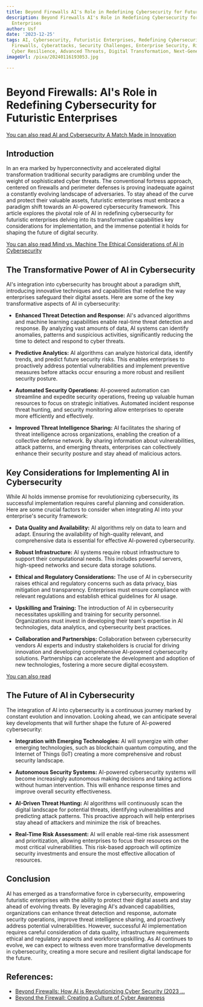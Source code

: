 ```yaml
---
title: Beyond Firewalls AI's Role in Redefining Cybersecurity for Futuristic Enterprises
description: Beyond Firewalls AI's Role in Redefining Cybersecurity for Futuristic
  Enterprises
author: Usf
date: '2023-12-25'
tags: AI, Cybersecurity, Futuristic Enterprises, Redefining Cybersecurity, Beyond
  Firewalls, Cyberattacks, Security Challenges, Enterprise Security, Risk Management,
  Cyber Resilience, Advanced Threats, Digital Transformation, Next-Generation Security
imageUrl: /pixa/20240116193053.jpg

---
```

# Beyond Firewalls: AI's Role in Redefining Cybersecurity for Futuristic Enterprises

[You can also read AI and Cybersecurity  A Match Made in Innovation](AI%20and%20Cybersecurity%20A%20Match%20Made%20in%20Innovation)


## Introduction

In an  era marked by hyperconnectivity and accelerated digital  transformation traditional security  paradigms are crumbling under the weight of  sophisticated cyber threats. The conventional fortress approach, centered  on firewalls and perimeter  defenses is proving inadequate against a constantly evolving landscape  of adversaries. To stay ahead of the curve and protect their valuable assets, futuristic enterprises must embrace a  paradigm shift towards an AI-powered cybersecurity framework. This article explores the pivotal role of AI in  redefining cybersecurity for futuristic enterprises delving  into its transformative capabilities key considerations  for implementation, and the immense potential it holds for shaping the future of digital security.

[You can also read Mind vs. Machine The  Ethical Considerations of AI in Cybersecurity](Mind%20vs.%20Machine%20The%20Ethical%20Considerations%20of%20AI%20in%20Cybersecurity)


## The Transformative Power of AI in Cybersecurity

AI's integration into cybersecurity has brought about a paradigm shift, introducing innovative techniques and capabilities that redefine the way  enterprises safeguard  their digital  assets. Here are some of the key transformative aspects of AI in cybersecurity:

* **Enhanced  Threat Detection and Response:** AI's advanced  algorithms and machine learning capabilities enable real-time threat detection and response. By analyzing vast amounts of data, AI systems can  identify anomalies, patterns and suspicious activities, significantly reducing the  time to detect and respond to cyber threats.


* **Predictive Analytics:** AI algorithms can  analyze historical data, identify trends, and predict future security  risks. This enables enterprises  to proactively address potential vulnerabilities and implement preventive measures before  attacks occur ensuring a  more robust and  resilient  security posture.


* **Automated Security Operations:** AI-powered automation  can streamline and expedite security operations, freeing up valuable human resources to focus on strategic initiatives. Automated incident response threat hunting, and  security  monitoring  allow enterprises  to  operate  more efficiently and effectively.


* **Improved Threat  Intelligence Sharing:**  AI facilitates the sharing of threat intelligence across  organizations, enabling the creation of a collective defense network. By sharing information about vulnerabilities, attack patterns, and emerging threats, enterprises can collectively enhance their security posture and stay ahead of malicious actors.

##  Key Considerations for Implementing AI  in Cybersecurity

While AI holds  immense promise for  revolutionizing cybersecurity, its successful implementation requires  careful planning and consideration. Here are some crucial factors to consider when integrating AI into your enterprise's security framework:

* **Data Quality and Availability:** AI algorithms rely on data to learn and adapt. Ensuring the availability  of high-quality relevant, and comprehensive data is  essential for effective AI-powered  cybersecurity.


* **Robust Infrastructure:** AI systems require  robust infrastructure to support their computational needs.  This includes powerful servers, high-speed networks and secure data storage solutions.


*  **Ethical and Regulatory  Considerations:** The use of AI  in cybersecurity raises ethical and regulatory concerns such as data privacy, bias mitigation and transparency.  Enterprises must ensure compliance with  relevant regulations and establish ethical guidelines for AI usage.


*  **Upskilling and Training:** The introduction of  AI in cybersecurity necessitates upskilling and training for  security  personnel. Organizations must invest in developing their team's expertise in AI technologies, data analytics, and cybersecurity best practices.


* **Collaboration and Partnerships:** Collaboration between cybersecurity vendors AI experts  and  industry stakeholders is crucial for  driving innovation  and developing comprehensive AI-powered  cybersecurity solutions. Partnerships can accelerate the development and adoption of  new technologies, fostering a more secure digital ecosystem.

[You can also read ]()


## The Future of AI in  Cybersecurity

The integration of AI into cybersecurity is a continuous journey marked by constant evolution and innovation. Looking ahead, we can anticipate  several  key developments that will further shape the  future of AI-powered cybersecurity:

* **Integration with Emerging Technologies:** AI will synergize with  other emerging technologies, such as blockchain quantum computing, and the  Internet of Things (IoT) creating a more comprehensive and robust security  landscape.


* **Autonomous Security Systems:** AI-powered cybersecurity systems  will become  increasingly autonomous making decisions and  taking actions without human intervention. This will enhance response times and improve overall security effectiveness.


* **AI-Driven  Threat Hunting:** AI algorithms will continuously scan the digital landscape for potential threats, identifying vulnerabilities and  predicting attack patterns. This proactive approach will help enterprises stay ahead of attackers and minimize the risk of breaches.


* **Real-Time Risk Assessment:** AI will enable real-time risk assessment and prioritization, allowing enterprises to focus their resources on the most critical vulnerabilities. This risk-based approach  will optimize security investments and ensure the most effective allocation of  resources.

## Conclusion

AI has emerged as a transformative force in  cybersecurity, empowering futuristic enterprises with the ability to protect their digital assets and stay ahead of evolving threats. By  leveraging AI's advanced capabilities, organizations can enhance threat detection and response, automate security operations, improve threat intelligence sharing, and proactively address potential vulnerabilities. However, successful AI implementation requires careful consideration of data quality, infrastructure  requirements ethical and regulatory aspects and workforce upskilling. As AI continues to evolve, we can expect to witness even more transformative developments in cybersecurity, creating a more secure and resilient digital landscape  for the future.

## References:
- [Beyond Firewalls: How AI is Revolutionizing Cyber Security (2023 ...](https://www.linkedin.com/pulse/beyond-firewalls-how-ai-revolutionizing-cyber-security-2023-2030)
- [Beyond the Firewall: Creating a Culture of Cyber Awareness](https://www.linkedin.com/pulse/beyond-firewall-creating-culture-cyber-awareness-andy-longhurst)
